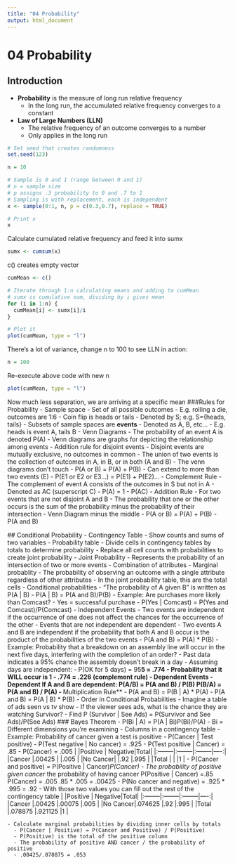 ```yaml
---
title: "04 Probability"
output: html_document
---
```

# 04 Probability 
## Introduction
- **Probability** is the measure of long run relative frequency 
  - In the long run, the accumulated relative frequency converges to a constant
- **Law of Large Numbers (LLN)**
  - The relative frequency of an outcome converges to a number
  - Only applies in the long run
  
```r
# Set seed that creates randomness
set.seed(123)

n = 10

# Sample is 0 and 1 (range between 0 and 1)
# n = sample size
# p assigns .3 probability to 0 and .7 to 1
# Sampling is with replacement, each is independent
x <- sample(0:1, n, p = c(0.3,0.7), replace = TRUE)

# Print x
x
```
  
Calculate cumulated relative frequency and feed it into sumx
  
```r
sumx <- cumsum(x)
```

c() creates empty vector

```r
cumMean <- c()

# Iterate through 1:n calculating means and adding to cumMean
# sumx is cumulative sum, dividing by i gives mean
for (i in 1:n) {
  cumMean[i] <- sumx[i]/i
}

# Plot it
plot(cumMean, type = "l")
```

There's a lot of variance, change n to 100 to see LLN in action:
```r
n = 100
```

Re-execute above code with new n
```r
plot(cumMean, type = "l")
```
  Now much less separation, we are arriving at a specific mean
  ###Rules for Probability
  - Sample space
    - Set of all possible outcomes
    - E.g. rolling a die, outcomes are 1:6
      - Coin flip is heads or tails
    - Denoted by S; e.g. S={heads, tails}
    - Subsets of sample spaces are **events**
      - Denoted as A, B, etc...
      - E.g. heads is event A, tails B
  - Venn Diagrams 
    - The probability of an event A is denoted P(A)
    - Venn diagrams are graphs for depicting the relationship among events
  - Addition rule for disjoint events
    - Disjoint events are mutually exclusive, no outcomes in common
    - The union of two events is the collection of outcomes in A, in B, or in
      both (A and B)
    - The venn diagrams don't touch
    - P(A or B) = P(A) + P(B)
    - Can extend to more than two events (E)
      - P(E1 or E2 or E3...) = P(E1) + P(E2)...
  - Complement Rule
    - The complement of event A consists of the outcomes in S but not in A 
    - Denoted as AC (superscript C)
    - P(A) = 1 - P(AC)
  - Addition Rule
    - For two events that are not disjoint A and B
    - The probability that one or the other occurs is the sum of the probability
      minus the probability of their intersection
    - Venn Diagram minus the middle 
    - P(A or B) = P(A) + P(B) - P(A and B)
  
  
  ## Conditional Probability
  - Contingency Table
    - Show counts and sums of two variables
  - Probability table
    - Divide cells in contingency tables by totals to determine probability
    - Replace all cell counts with probabilities to create joint probability 
  - Joint Probability
    - Represents the probability of an intersection of two or more events 
      - Combination of attributes
  - Marginal probablity 
    - The probability of observing an outcome with a single attribute regardless 
    of other attributes
    - In the joint probability table, this are the total cells
  - Conditional probabilities 
    - "The probability of A given B" is written as P(A | B)
    - P(A | B) = P(A and B)/P(B)
    - Example: Are purchases more likely than Comcast?
      - Yes = successful purchase
      - P(Yes | Comcast) = P(Yes and Comcast)/P(Comcast)
  - Independent Events
    - Two events are independent if the occurrence of one does not affect the
      chances for the occurrence of the other
    - Events that are not independent are dependent
    - Two events A and B are independent if the probability that both A and B
      occur is the product of the probabilities of the two events
      - P(A and B) = P(A) * P(B)
    - Example: Probability that a breakdown on an assembly line will occur in 
      the next five days, interfering with the completion of an order?
      - Past data indicates a 95% chance the assembly doesn't break in a day
      - Assuming days are independent:
        - P(OK for 5 days) = 95**5 = .774
      - Probability that it WILL occur is 1 - .774 = .226 (complement rule)
  - Dependent Events
    - Dependent 
      If A and B are dependent:
        P(A/B) = P(A and B) / P(B)
        P(B/A) = P(A and B) / P(A)
    - **Multiplication Rule**
      - P(A and B) = P(B | A) * P(A)
      - P(A and B) = P(A | B) * P(B)
    - Order in Conditional Probabilities 
      - Imagine a table of ads seen vs tv show
      - If the viewer sees ads, what is the chance they are watching Survivor?
        - Find P (Survivor | See Ads)
          = P(Survivor and See Ads)/P(See Ads)
  ### Bayes Theorem
  - P(Bi | A) = P(A | Bi)P(Bi)/P(A)
  - Bi = Different dimensions you're examining
    - Columns in a contingency table
    - Example: Probability of cancer given a test is positive
      - P(Cancer | Test positive)
      - P(Test negative | No cancer) = .925
      - P(Test positive | Cancer) = .85
      - P(Cancer) = .005
        |         |Positive | Negative|Total|
        |:--------|:--------|:--------|----:|
        |Cancer   |.00425   |         |.005 |
        |No Cancer|         |.92      |.995 |
        |Total    |         |         |1    | 
    - P(Cancer and positive) = P(Positive | Cancer)*P(Cancer)
    - The probability of positive given cancer * the probability of having
      cancer
       P(Positive | Cancer) =.85
       P(Cancer) = .005
       .85 * .005
      = .00425
    - P(No cancer and negative) = .925 * .995 = .92
    - With those two values you can fill out the rest of the contingency table
        |         |Positive | Negative|Total|
        |:--------|:--------|:--------|----:|
        |Cancer   |.00425   |.00075   |.005 |
        |No Cancer|.074625  |.92      |.995 |
        |Total    |.078875  |.921125  |1    | 
        
    - Calculate marginal probabilities by dividing inner cells by totals
      - P(Cancer | Positive) = P(Cancer and Positive) / P(Positive)
      - P(Positive) is the total of the positive column
      - The probability of positive AND cancer / the probability of positive
      - .00425/.078875 = .053
        